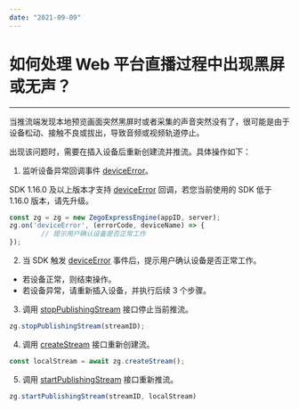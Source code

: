 ```yaml
---
date: "2021-09-09"
---
```

# 如何处理 Web 平台直播过程中出现黑屏或无声？

- - -

当推流端发现本地预览画面突然黑屏时或者采集的声音突然没有了，很可能是由于设备松动、接触不良或拔出，导致音频或视频轨道停止。

出现该问题时，需要在插入设备后重新创建流并推流。具体操作如下：

1. 监听设备异常回调事件 [deviceError](https://doc-zh.zego.im/article/api?doc=Express_Video_SDK_API~javascript_web~interface~ZegoRTCEvent&jumpType=route#device-error)。

<Note title="说明">


SDK 1.16.0 及以上版本才支持 [deviceError](https://doc-zh.zego.im/article/api?doc=Express_Video_SDK_API~javascript_web~interface~ZegoRTCEvent&jumpType=route#device-error) 回调，若您当前使用的 SDK 低于 1.16.0 版本，请先升级。

</Note>



```javascript
const zg = zg = new ZegoExpressEngine(appID, server);
zg.on('deviceError', (errorCode, deviceName) => {
        // 提示用户确认设备是否正常工作
});
```

2. 当 SDK 触发 [deviceError](https://doc-zh.zego.im/article/api?doc=Express_Video_SDK_API~javascript_web~interface~ZegoRTCEvent#device-error) 事件后，提示用户确认设备是否正常工作。

- 若设备正常，则结束操作。
- 若设备异常，请重新插入设备，并执行后续 3 个步骤。

3. 调用 [stopPublishingStream](https://doc-zh.zego.im/article/api?doc=Express_Video_SDK_API~javascript_web~class~ZegoExpressEngine&jumpType=route#stop-publishing-stream) 接口停止当前推流。

```javascript
zg.stopPublishingStream(streamID);
```

4. 调用 [createStream](https://doc-zh.zego.im/article/api?doc=Express_Video_SDK_API~javascript_web~class~ZegoExpressEngine#create-stream) 接口重新创建流。

```javascript
const localStream = await zg.createStream();
```

5. 调用 [startPublishingStream](https://doc-zh.zego.im/article/api?doc=Express_Video_SDK_API~javascript_web~class~ZegoExpressEngine#start-publishing-stream) 接口重新推流。

```javascript
zg.startPublishingStream(streamID, localStream)
```
